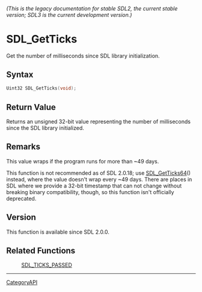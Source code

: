 ====== (This is the legacy documentation for stable SDL2, the current stable version; SDL3 is the current development version.) ======
= SDL_GetTicks =

Get the number of milliseconds since SDL library initialization.

== Syntax ==

<syntaxhighlight lang='c'>
Uint32 SDL_GetTicks(void);
</syntaxhighlight>

== Return Value ==

Returns an unsigned 32-bit value representing the number of milliseconds
since the SDL library initialized.

== Remarks ==

This value wraps if the program runs for more than ~49 days.

This function is not recommended as of SDL 2.0.18; use [[SDL_GetTicks64]]()
instead, where the value doesn't wrap every ~49 days. There are places in
SDL where we provide a 32-bit timestamp that can not change without
breaking binary compatibility, though, so this function isn't officially
deprecated.

== Version ==

This function is available since SDL 2.0.0.

== Related Functions ==

:[[SDL_TICKS_PASSED]]

----
[[CategoryAPI]]


